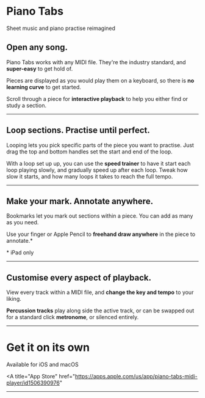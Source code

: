 

<Icon name="piano-tabs" />

# Piano Tabs

<Lead>Sheet music and piano practise reimagined</Lead>

<AppPromoImage src="/assets/piano-tabs/promo.png" />

## Open any song.

Piano Tabs works with any MIDI file. They're the industry standard, and **super-easy** to get hold of.

Pieces are displayed as you would play them on a keyboard, so there is **no learning curve** to get started.

Scroll through a piece for **interactive playback** to help you either find or study a section.

---

<AppBlock src="/assets/piano-tabs/preview-1.png" alt="Section looping">

## Loop sections. Practise until perfect.

Looping lets you pick specific parts of the piece you want to practise. Just drag the top and bottom handles set the start and end of the loop.

With a loop set up up, you can use the **speed trainer** to have it start each loop playing slowly, and gradually speed up after each loop. Tweak how slow it starts, and how many loops it takes to reach the full tempo.

</AppBlock>

---

<AppBlock src="/assets/piano-tabs/preview-2.png" alt="Bookmarks" layout="reverse" imagePositionMobile="center-contain">

## Make your mark. Annotate anywhere.

Bookmarks let you mark out sections within a piece. You can add as many as you need.

Use your finger or Apple Pencil to **freehand draw anywhere** in the piece to annotate.\*

<p style={{ opacity: 0.25 }}>* iPad only</p>

</AppBlock>

---

<AppBlock src="/assets/piano-tabs/preview-3.png" alt="Playback customisation">

## Customise every aspect of playback.

View every track within a MIDI file, and **change the key and tempo** to your liking.

**Percussion tracks** play along side the active track, or can be swapped out for a standard click **metronome**, or silenced entirely.

</AppBlock>

---

<div className={classNames("side-by-side")}>

<div className={classNames("side-by-side__item")}>

# Get it on its own

<Lead>Available for iOS and macOS</Lead>

<div className={classNames("center-icons")}>

<A
  title="App Store"
  href="https://apps.apple.com/us/app/piano-tabs-midi-player/id1506390976"
>
  <InlineSvg src="/assets/vendor/app-store.svg" />
</A>

</div>

</div>

---

<div className={classNames("side-by-side__item")}>

<BetterTogether />

</div>

</div>

<LegalLinks />

